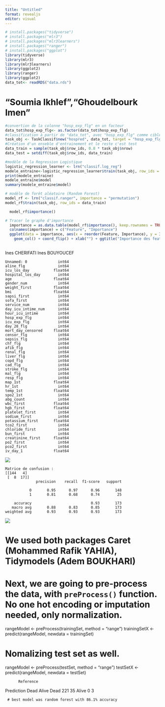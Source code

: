 ```yaml
---
title: "Untitled"
format: revealjs
editor: visual
---
```


```r
# install.packages("tidyverse")
# install.packages("mlr3")
# install.packages("mlr3learners")
# install.packages("ranger")
# install.packages("ggplot")
library(tidyverse)
library(mlr3)
library(mlr3learners)
library(ggplot2)
library(ranger)
library(ggplot2)
data_tot<- readRDS("data.rds")
```

# "Soumia Ikhlef","Ghoudelbourk Imen"

```r
#convertion de la colonne "hosp_exp_flg" en un facteur
data_tot$hosp_exp_flg<- as.factor(data_tot$hosp_exp_flg)
#classification à partir de "data_tot", avec "hosp_exp_flg" comme cible
task_obj <- TaskClassif$new("hospred", data_tot, target = "hosp_exp_flg")
#Création d'un enseble d'entrainement et le reste c'est test
data_train = sample(task_obj$row_ids, 0.8 * task_obj$nrow)
data_test = setdiff(task_obj$row_ids, data_train)
```

```r
#modèle de la Regression Logistique
logistic_regression_learner <- lrn("classif.log_reg")
modele_entraine<-logistic_regression_learner$train(task_obj, row_ids = data_train)
print(modele_entraine)
modele_entraine$model
summary(modele_entraine$model)
```

```r
# modèle de forêt aléatoire (Random Forest)
model_rf <- lrn("classif.ranger", importance = "permutation")
model_rf$train(task_obj, row_ids = data_train)

  model_rf$importance()
```

```r
# Tracer le graphe d'importance
  importance = as.data.table(model_rf$importance(), keep.rownames = TRUE)
  colnames(importance) = c("Feature", "Importance")
  ggplot(data = importance, aes(x = reorder(Feature, Importance), y = Importance)) + 
    geom_col() + coord_flip() + xlab("") + ggtitle("Importance des features")
  
```

Ines CHERIFATI Ines BOUYOUCEF

    Unnamed: 0              int64
    aline_flg               int64
    icu_los_day           float64
    hospital_los_day        int64
    age                   float64
    gender_num              int64
    weight_first          float64
    bmi                   float64
    sapsi_first             int64
    sofa_first              int64
    service_num             int64
    day_icu_intime_num      int64
    hour_icu_intime         int64
    hosp_exp_flg            int64
    icu_exp_flg             int64
    day_28_flg              int64
    mort_day_censored     float64
    censor_flg              int64
    sepsis_flg              int64
    chf_flg                 int64
    afib_flg                int64
    renal_flg               int64
    liver_flg               int64
    copd_flg                int64
    cad_flg                 int64
    stroke_flg              int64
    mal_flg                 int64
    resp_flg                int64
    map_1st               float64
    hr_1st                  int64
    temp_1st              float64
    spo2_1st                int64
    abg_count               int64
    wbc_first             float64
    hgb_first             float64
    platelet_first          int64
    sodium_first            int64
    potassium_first       float64
    tco2_first              int64
    chloride_first          int64
    bun_first               int64
    creatinine_first      float64
    po2_first               int64
    pco2_first              int64
    iv_day_1              float64

![](images/image-867824047.png)

    Matrice de confusion : 
    [[144   4]
     [  8  17]]
                  precision    recall  f1-score   support

               0       0.95      0.97      0.96       148
               1       0.81      0.68      0.74        25

        accuracy                           0.93       173
       macro avg       0.88      0.83      0.85       173
    weighted avg       0.93      0.93      0.93       173

![](images/image-960449309.png)

# We used both packages Caret (Mohammed Rafik YAHIA), Tidymodels (Adem BOUKHARI)

# Next, we are going to pre-process the data, with `preProcess()` function. No one hot encoding or imputation needed, only normalization.

rangeModel \<- preProcess(trainingSet, method = "range") trainingSetX \<- predict(rangeModel, newdata = trainingSet)

# Nomalizing test set as well.

rangeModel \<- preProcess(testSet, method = "range") testSetX \<- predict(rangeModel, newdata = testSet)

          Reference

Prediction Dead Alive Dead 221 35 Alive 0 3

     # best model was random forest with 86.1% accuracy
